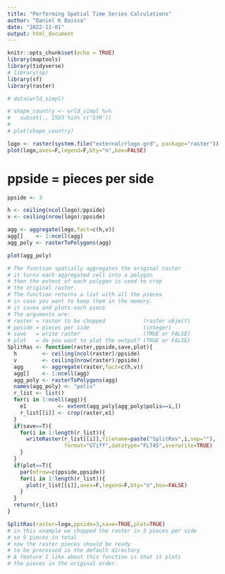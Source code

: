 ---
title: "Performing Spatial Time Series Calculations"
author: "Daniel K Baissa"
date: "2022-11-01"
output: html_document
---

```{r setup, include=FALSE}
knitr::opts_chunk$set(echo = TRUE)
library(maptools)
library(tidyverse)
# library(sp)
library(sf)
library(raster)
```


```{r}
# data(wrld_simpl)
```


```{r}
# shape_country <- wrld_simpl %>% 
#   subset(., ISO3 %in% c('SYR'))
# 
# plot(shape_country)
```

```{r}
logo <- raster(system.file("external/rlogo.grd", package="raster"))
plot(logo,axes=F,legend=F,bty="n",box=FALSE)
```

# ppside = pieces per side 
```{r}
ppside <- 3

h <- ceiling(ncol(logo)/ppside)
v <- ceiling(nrow(logo)/ppside)

agg <- aggregate(logo,fact=c(h,v))
agg[]    <- 1:ncell(agg)
agg_poly <- rasterToPolygons(agg)

plot(agg_poly)
```







```{r}
# The function spatially aggregates the original raster
# it turns each aggregated cell into a polygon
# then the extent of each polygon is used to crop
# the original raster.
# The function returns a list with all the pieces
# in case you want to keep them in the memory. 
# it saves and plots each piece
# The arguments are:
# raster = raster to be chopped            (raster object)
# ppside = pieces per side                 (integer)
# save   = write raster                    (TRUE or FALSE)
# plot   = do you want to plot the output? (TRUE or FALSE)
SplitRas <- function(raster,ppside,save,plot){
  h        <- ceiling(ncol(raster)/ppside)
  v        <- ceiling(nrow(raster)/ppside)
  agg      <- aggregate(raster,fact=c(h,v))
  agg[]    <- 1:ncell(agg)
  agg_poly <- rasterToPolygons(agg)
  names(agg_poly) <- "polis"
  r_list <- list()
  for(i in 1:ncell(agg)){
    e1          <- extent(agg_poly[agg_poly$polis==i,])
    r_list[[i]] <- crop(raster,e1)
  }
  if(save==T){
    for(i in 1:length(r_list)){
      writeRaster(r_list[[i]],filename=paste("SplitRas",i,sep=""),
                  format="GTiff",datatype="FLT4S",overwrite=TRUE)  
    }
  }
  if(plot==T){
    par(mfrow=c(ppside,ppside))
    for(i in 1:length(r_list)){
      plot(r_list[[i]],axes=F,legend=F,bty="n",box=FALSE)  
    }
  }
  return(r_list)
}

```

```{r}
SplitRas(raster=logo,ppside=3,save=TRUE,plot=TRUE)
# in this example we chopped the raster in 3 pieces per side
# so 9 pieces in total
# now the raster pieces should be ready 
# to be processed in the default directory
# A feature I like about this function is that it plots
# the pieces in the original order. 
```

